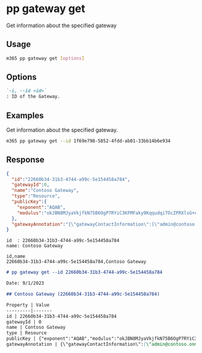 
# pp gateway get

Get information about the specified gateway

## Usage

```sh
m365 pp gateway get [options]
```

## Options

```md definition-list
`-i, --id <id>`
: ID of the Gateway.
```

<Global />

## Examples

Get information about the specified gateway.

```sh
m365 pp gateway get --id 1f69e798-5852-4fdd-ab01-33bb14b6e934
```

## Response

<Tabs>
  <TabItem value="JSON">

  ```json
  {
    "id":"22660b34-31b3-4744-a99c-5e154458a784",
    "gatewayId":0,
    "name":"Contoso Gateway",
    "type":"Resource",
    "publicKey":{
      "exponent":"AQAB",
      "modulus":"okJBN8MJyaVkjfkN75B6OgP7RYiC3KFMFaky9KqqudqiTOcZPRXlsG+emrbnnBpFzw7ywe4gWtUGnPCqy01RKeDZrFA3QfkVPJpH28OWfrmgkMQNsI4Op2uxwEyjnJAyfYxIsHlpevOZoDKpWJgV+sH6MRf/+LK4hN3vNJuWKKpf90rNwjipnYMumHyKVkd4Vssc9Ftsu4Samu0/TkXzUkyje5DxMF2ZK1Nt2TgItBcpKi4wLCP4bPDYYaa9vfOmBlji7U+gwuE5bjnmjazFljQ5sOP0VdA0fRoId3+nI7n1rSgRq265jNHX84HZbm2D/Pk8C0dElTmYEswGPDWEJQ=="
    },
    "gatewayAnnotation":"{\"gatewayContactInformation\":[\"admin@contoso.onmicrosoft.com\"],\"gatewayVersion\":\"3000.122.8\",\"gatewayWitnessString\":\"{\\\"EncryptedResult\\\":\\\"UyfEqNSy0e9S4D0m9oacPyYhgiXLWusCiKepoLudnTEe68iw9qEaV6qNqTbSKlVUwUkD9KjbnbV0O3vU97Q/KTJXpw9/1SiyhpO+JN1rcaL51mPjyQo0WwMHMo2PU3rdEyxsLjkJxJZHTh4+XGB/lQ==\\\",\\\"IV\\\":\\\"QxCYjHEl8Ab9i78ZBYpnDw==\\\",\\\"Signature\\\":\\\"upVXK3DvWdj5scw8iUDDilzQz1ovuNgeuXRpmf0N828=\\\"}\",\"gatewayMachine\":\"SPFxDevelop\",\"gatewaySalt\":\"rA1M34AdgdCbOYQMvo/izA==\",\"gatewayWitnessStringLegacy\":null,\"gatewaySaltLegacy\":null,\"gatewayDepartment\":null,\"gatewayVirtualNetworkSubnetId\":null}"
  }
  ```

  </TabItem>
  <TabItem value="Text">

  ```text
  id  : 22660b34-31b3-4744-a99c-5e154458a784    
  name: Contoso Gateway 
  ```

  </TabItem>
  <TabItem value="CSV">

  ```csv
  id,name
  22660b34-31b3-4744-a99c-5e154458a784,Contoso Gateway
  ```

  </TabItem>
  <TabItem value="Markdown">

  ```md
  # pp gateway get --id 22660b34-31b3-4744-a99c-5e154458a784

  Date: 9/1/2023

  ## Contoso Gateway (22660b34-31b3-4744-a99c-5e154458a784)
  
  Property | Value
  ---------|-------
  id | 22660b34-31b3-4744-a99c-5e154458a784
  gatewayId | 0
  name | Contoso Gateway
  type | Resource
  publicKey | {"exponent":"AQAB","modulus":"okJBN8MJyaVkjfkN75B6OgP7RYiC3KFMFaky9KqqudqiTOcZPRXlsG+emrbnnBpFzw7ywe4gWtUGnPCqy01RKeDZrFA3QfkVPJpH28OWfrmgkMQNsI4Op2uxwEyjnJAyfYxIsHlpevOZoDKpWJgV+sH6MRf/+LK4hN3vNJuWKKpf90rNwjipnYMumHyKVkd4Vssc9Ftsu4Samu0/TkXzUkyje5DxMF2ZK1Nt2TgItBcpKi4wLCP4bPDYYaa9vfOmBlji7U+gwuE5bjnmjazFljQ5sOP0VdA0fRoId3+nI7n1rSgRq265jNHX84HZbm2D/Pk8C0dElTmYEswGPDWEJQ=="}
  gatewayAnnotation | {\"gatewayContactInformation\":[\"admin@contoso.onmicrosoft.com\"],\"gatewayVersion\":\"3000.122.8\",\"gatewayWitnessString\":\"{\\\"EncryptedResult\\\":\\\"UyfEqNSy0e9S4D0m9oacPyYhgiXLWusCiKepoLudnTEe68iw9qEaV6qNqTbSKlVUwUkD9KjbnbV0O3vU97Q/KTJXpw9/1SiyhpO+JN1rcaL51mPjyQo0WwMHMo2PU3rdEyxsLjkJxJZHTh4+XGB/lQ==\\\",\\\"IV\\\":\\\"QxCYjHEl8Ab9i78ZBYpnDw==\\\",\\\"Signature\\\":\\\"upVXK3DvWdj5scw8iUDDilzQz1ovuNgeuXRpmf0N828=\\\"}\",\"gatewayMachine\":\"SPFxDevelop\",\"gatewaySalt\":\"rA1M34AdgdCbOYQMvo/izA==\",\"gatewayWitnessStringLegacy\":null,\"gatewaySaltLegacy\":null,\"gatewayDepartment\":null,\"gatewayVirtualNetworkSubnetId\":null}
  ```

  </TabItem>
</Tabs>

